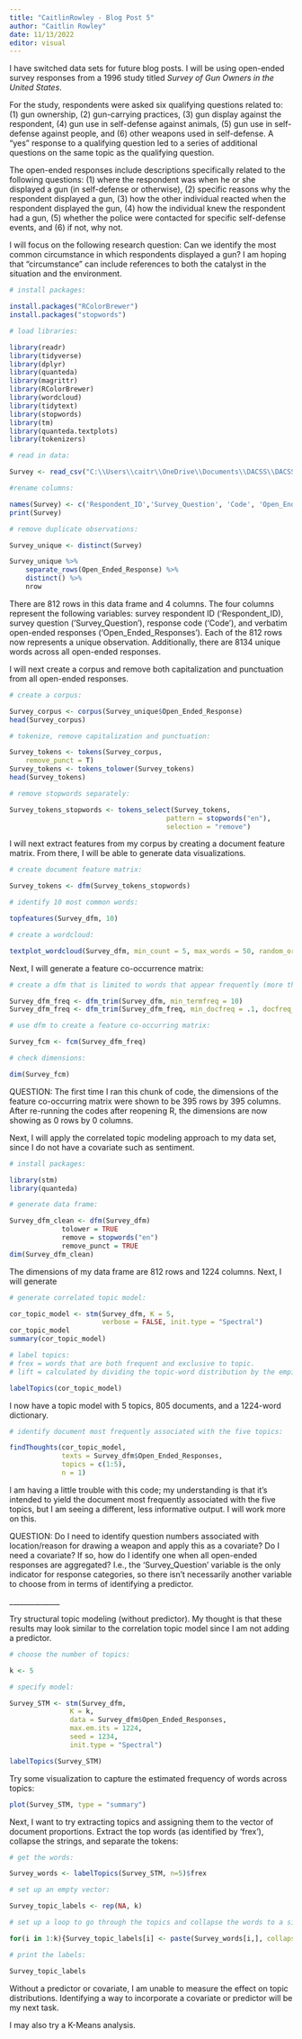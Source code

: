 ```yaml
---
title: "CaitlinRowley - Blog Post 5"
author: "Caitlin Rowley"
date: 11/13/2022
editor: visual
---
```


I have switched data sets for future blog posts. I will be using open-ended survey responses from a 1996 study titled *Survey of Gun Owners in the United States*.

For the study, respondents were asked six qualifying questions related to: (1) gun ownership, (2) gun-carrying practices, (3) gun display against the respondent, (4) gun use in self-defense against animals, (5) gun use in self-defense against people, and (6) other weapons used in self-defense. A "yes" response to a qualifying question led to a series of additional questions on the same topic as the qualifying question.

The open-ended responses include descriptions specifically related to the following questions: (1) where the respondent was when he or she displayed a gun (in self-defense or otherwise), (2) specific reasons why the respondent displayed a gun, (3) how the other individual reacted when the respondent displayed the gun, (4) how the individual knew the respondent had a gun, (5) whether the police were contacted for specific self-defense events, and (6) if not, why not.

I will focus on the following research question: Can we identify the most common circumstance in which respondents displayed a gun? I am hoping that "circumstance" can include references to both the catalyst in the situation and the environment.

```r
# install packages:

install.packages("RColorBrewer")
install.packages("stopwords")

# load libraries: 

library(readr)
library(tidyverse)
library(dplyr)
library(quanteda)
library(magrittr)
library(RColorBrewer)
library(wordcloud)
library(tidytext)
library(stopwords)
library(tm)
library(quanteda.textplots)
library(tokenizers)

# read in data:

Survey <- read_csv("C:\\Users\\caitr\\OneDrive\\Documents\\DACSS\\DACSS 679\\DACSS 697\\DACSS 697 - Survey.csv", col_names = TRUE)

#rename columns:

names(Survey) <- c('Respondent_ID','Survey_Question', 'Code', 'Open_Ended_Response')
print(Survey)

# remove duplicate observations: 

Survey_unique <- distinct(Survey)

Survey_unique %>% 
    separate_rows(Open_Ended_Response) %>% 
    distinct() %>%
    nrow

```

There are 812 rows in this data frame and 4 columns. The four columns represent the following variables: survey respondent ID ('Respondent_ID), survey question ('Survey_Question'), response code ('Code'), and verbatim open-ended responses ('Open_Ended_Responses'). Each of the 812 rows now represents a unique observation. Additionally, there are 8134 unique words across all open-ended responses.

I will next create a corpus and remove both capitalization and punctuation from all open-ended responses.

```r
# create a corpus:

Survey_corpus <- corpus(Survey_unique$Open_Ended_Response)
head(Survey_corpus)

# tokenize, remove capitalization and punctuation:

Survey_tokens <- tokens(Survey_corpus, 
    remove_punct = T)
Survey_tokens <- tokens_tolower(Survey_tokens)
head(Survey_tokens)

# remove stopwords separately: 

Survey_tokens_stopwords <- tokens_select(Survey_tokens,
                                       pattern = stopwords("en"),
                                       selection = "remove")

```

I will next extract features from my corpus by creating a document feature matrix. From there, I will be able to generate data visualizations.

```r
# create document feature matrix:

Survey_tokens <- dfm(Survey_tokens_stopwords)

# identify 10 most common words:

topfeatures(Survey_dfm, 10)

# create a wordcloud:

textplot_wordcloud(Survey_dfm, min_count = 5, max_words = 50, random_order = FALSE)
```

Next, I will generate a feature co-occurrence matrix:

```r
# create a dfm that is limited to words that appear frequently (more than 30% of responses).

Survey_dfm_freq <- dfm_trim(Survey_dfm, min_termfreq = 10)
Survey_dfm_freq <- dfm_trim(Survey_dfm_freq, min_docfreq = .1, docfreq_type = "prop")

# use dfm to create a feature co-occurring matrix:

Survey_fcm <- fcm(Survey_dfm_freq)

# check dimensions:

dim(Survey_fcm)

```

QUESTION: The first time I ran this chunk of code, the dimensions of the feature co-occurring matrix were shown to be 395 rows by 395 columns. After re-running the codes after reopening R, the dimensions are now showing as 0 rows by 0 columns.

Next, I will apply the correlated topic modeling approach to my data set, since I do not have a covariate such as sentiment.

```r
# install packages:

library(stm)
library(quanteda)

# generate data frame:

Survey_dfm_clean <- dfm(Survey_dfm)
             tolower = TRUE
             remove = stopwords("en")
             remove_punct = TRUE
dim(Survey_dfm_clean)
```

The dimensions of my data frame are 812 rows and 1224 columns. Next, I will generate

```r
# generate correlated topic model:

cor_topic_model <- stm(Survey_dfm, K = 5,
                       verbose = FALSE, init.type = "Spectral")
cor_topic_model
summary(cor_topic_model)

# label topics:
# frex = words that are both frequent and exclusive to topic.
# lift = calculated by dividing the topic-word distribution by the empirical word count probability distribution.

labelTopics(cor_topic_model)
```

I now have a topic model with 5 topics, 805 documents, and a 1224-word dictionary.

```r
# identify document most frequently associated with the five topics:

findThoughts(cor_topic_model,
             texts = Survey_dfm$Open_Ended_Responses,
             topics = c(1:5),
             n = 1)


```

I am having a little trouble with this code; my understanding is that it's intended to yield the document most frequently associated with the five topics, but I am seeing a different, less informative output. I will work more on this.

QUESTION: Do I need to identify question numbers associated with location/reason for drawing a weapon and apply this as a covariate? Do I need a covariate? If so, how do I identify one when all open-ended responses are aggregated? I.e., the 'Survey_Question' variable is the only indicator for response categories, so there isn't necessarily another variable to choose from in terms of identifying a predictor.

\_\_\_\_\_\_\_\_\_\_\_\_\_\_

Try structural topic modeling (without predictor). My thought is that these results may look similar to the correlation topic model since I am not adding a predictor.

```r
# choose the number of topics:

k <- 5

# specify model:

Survey_STM <- stm(Survey_dfm,
               K = k,
               data = Survey_dfm$Open_Ended_Responses,
               max.em.its = 1224,
               seed = 1234,
               init.type = "Spectral")

labelTopics(Survey_STM)
```

Try some visualization to capture the estimated frequency of words across topics:

```r
plot(Survey_STM, type = "summary")
```

Next, I want to try extracting topics and assigning them to the vector of document proportions. Extract the top words (as identified by 'frex'), collapse the strings, and separate the tokens:

```r
# get the words:

Survey_words <- labelTopics(Survey_STM, n=5)$frex

# set up an empty vector:

Survey_topic_labels <- rep(NA, k)

# set up a loop to go through the topics and collapse the words to a single label:

for(i in 1:k){Survey_topic_labels[i] <- paste(Survey_words[i,], collapse = "_")}

# print the labels:

Survey_topic_labels
```

Without a predictor or covariate, I am unable to measure the effect on topic distributions. Identifying a way to incorporate a covariate or predictor will be my next task.

I may also try a K-Means analysis.
